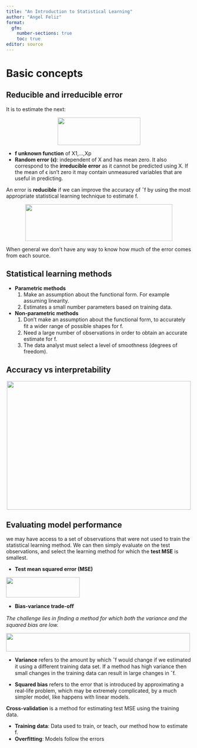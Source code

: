 ```yaml
---
title: "An Introduction to Statistical Learning"
author: "Angel Feliz"
format:
  gfm:
    number-sections: true
    toc: true
editor: source
---
```


# Basic concepts

## Reducible and irreducible error

It is to estimate the next:

<center><img src="img/01-unknow-function.PNG" width="225" height="75" /></center>

- **f unknown function** of X1,...,Xp
- **Random error (ϵ)**: independent of X and has mean zero. It also correspond to the **irreducible error** as it cannot be predicted using X. If the mean of ϵ isn't zero it may contain unmeasured variables that are useful in predicting.

An error is **reducible** if we can improve the accuracy of ˆf by using the most appropriate statistical learning technique to estimate f. 

<center><img src="img/02-average-squared-difference-between-predicted-and-actual-value.png" width="400" height="100"/></center>

When general we don't have any way to know how much of the error comes from each source.


## Statistical learning methods 

- **Parametric methods**
  1. Make an assumption about the functional form. For example assuming linearity.
  2. Estimates a small number parameters based on training data.

- **Non-parametric methods** 
  1. Don't make an assumption about the functional form, to accurately ﬁt a wider range of possible shapes for f.
  2. Need a large number of observations in order to obtain an accurate estimate for f.
  3. The data analyst must select a level of smoothness (degrees of freedom). 

## Accuracy vs interpretability

<center><img src="img/03-accuracy-vs-interpretability.png" width="500" height="350"/></center>

## Evaluating model performance 

we may have access to a set of observations that were not used to train
the statistical learning method. We can then simply evaluate on the 
test observations, and select the learning method for which the **test MSE** is smallest.

- **Test mean squared error (MSE)**

<img src="img/05-test-mse.png" width="200" height="55" />


- **Bias-variance trade-oﬀ**

*The challenge lies in ﬁnding a method for which both the variance and the squared bias are low.*

<img src="img/06-expected-test-MSE.png" width="500" height="50" />

  - **Variance** refers to the amount by which ˆf would change if we estimated it using a diﬀerent training data set. If a method has high variance then small changes in the training data can result in large changes in ˆf.

  - **Squared bias** refers to the error that is introduced by approximating a real-life problem, which may be extremely complicated, by a much simpler model, like happens with linear models.


**Cross-validation** is a method for estimating test MSE using the training data.


- **Training data**: Data used to train, or teach, our method how to estimate f. 
- **Overﬁtting**: Models follow the errors   
